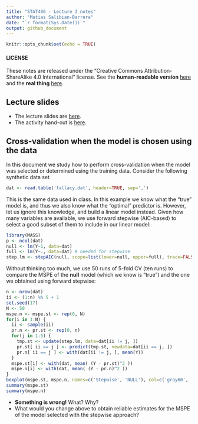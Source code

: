 ```yaml
---
title: "STAT406 - Lecture 3 notes"
author: "Matias Salibian-Barrera"
date: "`r format(Sys.Date())`"
output: github_document
---
```


```r
knitr::opts_chunk$set(echo = TRUE)
```

#### LICENSE
These notes are released under the 
"Creative Commons Attribution-ShareAlike 4.0 International" license. 
See the **human-readable version** [here](https://creativecommons.org/licenses/by-sa/4.0/)
and the **real thing** [here](https://creativecommons.org/licenses/by-sa/4.0/legalcode). 


## Lecture slides

* The lecture slides are [here](STAT406-18-lecture-3.pdf).
* The activity hand-out is [here](lecture3-activity.pdf).

## Cross-validation when the model is chosen using the data

In this document we study how to perform cross-validation 
when the model was selected or determined using the 
training data. Consider the following synthetic data 
set
```r
dat <- read.table('fallacy.dat', header=TRUE, sep=',')
```
This is the same data used in class. In this example
we know what the "true" model is, and thus we also know
what the "optimal" predictor is. 
However, let us ignore this knowledge, and build a 
linear model instead. 
Given how many variables are available, we use
forward stepwise (AIC-based) to select a good subset of
them to include in our linear model:
```r
library(MASS)
p <- ncol(dat)
null <- lm(Y~1, data=dat)
full <- lm(Y~., data=dat) # needed for stepwise
step.lm <- stepAIC(null, scope=list(lower=null, upper=full), trace=FALSE)
```
Without thinking too much, we use 50 runs of 5-fold CV (ten runs) 
to compare the MSPE of the 
**null** model (which we know is "true") and the
one we obtained using forward stepwise:
```r
n <- nrow(dat)
ii <- (1:n) %% 5 + 1
set.seed(17)
N <- 50
mspe.n <- mspe.st <- rep(0, N)
for(i in 1:N) {
  ii <- sample(ii)
  pr.n <- pr.st <- rep(0, n)
  for(j in 1:5) {
    tmp.st <- update(step.lm, data=dat[ii != j, ])
    pr.st[ ii == j ] <- predict(tmp.st, newdata=dat[ii == j, ])
    pr.n[ ii == j ] <- with(dat[ii != j, ], mean(Y))
  }
  mspe.st[i] <- with(dat, mean( (Y - pr.st)^2 ))
  mspe.n[i] <- with(dat, mean( (Y - pr.n)^2 ))
}
boxplot(mspe.st, mspe.n, names=c('Stepwise', 'NULL'), col=c('gray60', 'hotpink'), main='Wrong')
summary(mspe.st)
summary(mspe.n)
```

* **Something is wrong!** What? Why? 
* What would you change above to obtain reliable estimates for the MSPE of the 
model selected with the stepwise approach? 


<!-- ## Correlated covariates -->

<!-- Technological advances in recent decades have resulted in data  -->
<!-- being collected in a fundamentally different way from the way  -->
<!-- it was when "classical" statistical methods were proposed.  -->
<!-- Specifically, it is not at all uncommon to have data sets with -->
<!-- an abundance of potentially useful explanatory variables.  -->
<!-- Sometimes the investigators are not sure which of them can be  -->
<!-- expected to be useful or meaningful. In many applications one -->
<!-- finds data with many more variables than cases.  -->

<!-- A consequence of this "wide net" data collection strategy is  -->
<!-- that many of the explanatory variables may be correlated with -->
<!-- each other. In what follows we will illustrate some of the -->
<!-- problems that this can cause both when training and interpreting -->
<!-- models, and also with the resulting predictions. -->

<!-- ### Significant variables "dissappear" -->

<!-- Consider the air pollution data set, and the fit to the  -->
<!-- **reduced** linear regression model used previously in class: -->
<!-- ```{r signif} -->
<!-- # Correlated covariates -->
<!-- x <- read.table('../Lecture1/rutgers-lib-30861_CSV-1.csv', header=TRUE, sep=',') -->
<!-- reduced <- lm(MORT ~ POOR + HC + NOX + HOUS + NONW, data=x) -->
<!-- round( summary(reduced)$coef, 3) -->
<!-- ``` -->
<!-- Note that all coefficients seem to be significant based on -->
<!-- the individual tests of hypothesis (with `POOR` and  -->
<!-- `HOUS` maybe only marginally so). In this sense all 5 -->
<!-- explanatory varibles in this model appear to be relevant. -->

<!-- Now, we fit the **full** model, that is, we include -->
<!-- all available explanatory variables in the data set: -->
<!-- ```{r signif2} -->
<!-- full <- lm(MORT ~ ., data=x) -->
<!-- round( summary(full)$coef, 3) -->
<!-- ``` -->
<!-- Now we have many more parameters to estimate, and while two of -->
<!-- them appear to be significantly different from zero (`NONW` -->
<!-- and `PREC`), all the others seem to be redundant.  -->
<!-- In particular, note that the p-values for the individual -->
<!-- test of hypotheses for 4 out of the 5   -->
<!-- regression coefficients for the variables of the **reduced** -->
<!-- model have now become not significant. -->
<!-- ```{r signif3} -->
<!-- round( summary(full)$coef[ names(coef(reduced)), ], 3) -->
<!-- ``` -->

<!-- ### Why does this happen?  -->

<!-- Recall that the covariance matrix of the least squares estimator involves the -->
<!-- inverse of (X'X), where X' denotes the transpose of the n x p matrix X (that -->
<!-- contains each vector of explanatory variables as a row). It is easy to see  -->
<!-- that if two columns of X are linearly dependent, then X'X will be rank deficient.  -->
<!-- When two columns of X are "close" to being linearly dependent (e.g. their -->
<!-- linear corrleation is high), then the matrix X'X will be ill-conditioned, and -->
<!-- its inverse will have very large entries. This means that the estimated  -->
<!-- standard errors of the least squares estimator will be unduly large, resulting -->
<!-- in non-significant test of hypotheses for each parameter separately, even if -->
<!-- the global test for all of them simultaneously is highly significant. -->

<!-- ### Why is this a problem if we are interested in prediction? -->

<!-- Although in many applications one is interested in interpreting the parameters -->
<!-- of the model, even if one is only trying to fit / train a model to do -->
<!-- predictions, highly variable parameter estimators will typically result in -->
<!-- a noticeable loss of prediction accuracy. This can be easily seen from the  -->
<!-- bias / variance factorization of the mean squared prediction error (MSPE)  -->
<!-- mentioned in class. Hence, better predictions can be obtained if one -->
<!-- uses less-variable parameter estimators.  -->

<!-- ### What can we do? -->

<!-- A commonly used strategy is to remove some explanatory variables from the -->
<!-- model, leaving only non-redundant covariates. However, this is easier said than -->
<!-- done. You have seen some strategies in other courses (stepwise variable selection, etc.) -->
<!-- In coming weeks we will investigate other methods to deal with this problem. -->



